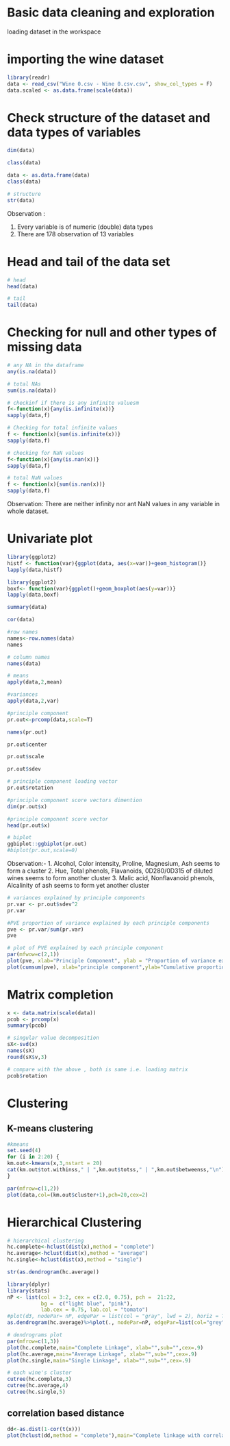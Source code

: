 # Basic data cleaning and exploration

loading dataset in the workspace

# importing the wine dataset

```r
library(readr)
data <- read_csv("Wine 0.csv - Wine 0.csv.csv", show_col_types = F)
data.scaled <- as.data.frame(scale(data))
```

# Check structure of the dataset and data types of variables
```r
dim(data)
```

```r
class(data)
```

```r
data <- as.data.frame(data)
class(data)
```

```r
# structure
str(data)
```
Observation : 
  
  1.   Every variable is of numeric (double) data types
  2.   There are 178 observation of 13 variables



# Head and tail of the data set

```r
# head
head(data)
```

```r
# tail
tail(data)
```

# Checking for null and other types of missing data

```r
# any NA in the dataframe
any(is.na(data))
```

```r
# total NAs
sum(is.na(data))
```

```r
# checkinf if there is any infinite valuesm
f<-function(x){any(is.infinite(x))}
sapply(data,f)
```

```r
# Checking for total infinite values
f <- function(x){sum(is.infinite(x))}
sapply(data,f)
```

```r
# checking for NaN values
f<-function(x){any(is.nan(x))}
sapply(data,f)
```

```r
# total NaN values
f <- function(x){sum(is.nan(x))}
sapply(data,f)
```

Observation: There are neither infinity nor ant NaN values in any variable in whole dataset.

# Univariate plot
```r
library(ggplot2)
histf <- function(var){ggplot(data, aes(x=var))+geom_histogram()}
lapply(data,histf)
```

```r
library(ggplot2)
boxf<- function(var){ggplot()+geom_boxplot(aes(y=var))}
lapply(data,boxf)

```

```r
summary(data)
```



```r
cor(data)
```

```r
#row names
names<-row.names(data)
names
```


```r
# column names
names(data)
```


```r
# means
apply(data,2,mean)
```
```r
#variances
apply(data,2,var)
```
```r
#principle component
pr.out<-prcomp(data,scale=T)
```

```r
names(pr.out)
```

```r
pr.out$center
```

```r
pr.out$scale
```

```r
pr.out$sdev
```

```r
# principle component loading vector
pr.out$rotation
```

```r
#principle component score vectors dimention
dim(pr.out$x)
```

```r
#principle component score vector
head(pr.out$x)
```




```r
# biplot
ggbiplot::ggbiplot(pr.out)
#biplot(pr.out,scale=0)
```
Observation:-
1. Alcohol, Color intensity, Proline, Magnesium, Ash seems to form a cluster
2. Hue, Total phenols, Flavanoids, 0D280/0D315 of diluted wines seems to form another cluster
3. Malic acid, Nonflavanoid phenols, Alcalinity of ash seems to form yet another cluster

```r
# variances explained by principle components
pr.var <- pr.out$sdev^2
pr.var
```


```r
#PVE proportion of variance explained by each principle components
pve <- pr.var/sum(pr.var)
pve
```
```r
# plot of PVE explained by each principle component
par(mfwow=c(2,1))
plot(pve, xlab="Principle Component", ylab = "Proportion of variance explained", ylim=c(0,1), type="b")
plot(cumsum(pve), xlab="principle component",ylab="Cumulative proportion of variance explained", ylim=c(0,1), type="b")
```
# Matrix completion

```r
x <- data.matrix(scale(data))
pcob <- prcomp(x)
summary(pcob)
```
```r
# singular value decomposition
sX<-svd(x)
names(sX)
round(sX$v,3)
```
```r
# compare with the above , both is same i.e. loading matrix
pcob$rotation
```

# Clustering

## K-means clustering

```r
#kmeans
set.seed(4)
for (i in 2:20) {
km.out<-kmeans(x,3,nstart = 20)
cat(km.out$tot.withinss," | ",km.out$totss," | ",km.out$betweenss,"\n")
}
```

```r
par(mfrow=c(1,2))
plot(data,col=(km.out$cluster+1),pch=20,cex=2)
```
# Hierarchical Clustering

```r
# hierarchical clustering
hc.complete<-hclust(dist(x),method = "complete")
hc.average<-hclust(dist(x),method = "average")
hc.single<-hclust(dist(x),method = "single")
```

```r
str(as.dendrogram(hc.average))
```


```r
library(dplyr)
library(stats)
nP <- list(col = 3:2, cex = c(2.0, 0.75), pch =  21:22,
           bg =  c("light blue", "pink"),
           lab.cex = 0.75, lab.col = "tomato")
#plot(d3, nodePar= nP, edgePar = list(col = "gray", lwd = 2), horiz = TRUE)
as.dendrogram(hc.average)%>%plot(., nodePar=nP, edgePar=list(col="grey",lwd=2),horiz=T)
```

```r
# dendrograms plot
par(mfrow=c(1,3))
plot(hc.complete,main="Complete Linkage", xlab="",sub="",cex=.9)
plot(hc.average,main="Average Linkage", xlab="",sub="",cex=.9)
plot(hc.single,main="Single Linkage", xlab="",sub="",cex=.9)
```

```r
# each wine's cluster
cutree(hc.complete,3)
cutree(hc.average,4)
cutree(hc.single,5)
```

## correlation based distance

```r
dd<-as.dist(1-cor(t(x)))
plot(hclust(dd,method = "complete"),main="Complete linkage with correlation-based distance",xlab="",sub="")
```

